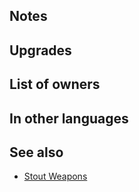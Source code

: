 {{Weapon Infobox
|tagid=SID_堅固の槍＋
|intID=2789
|image=wep_lc111
|exclusive=0
|weaponType=Lance
|cost=300
|might=14
|range=1
|effect=At start of combat, if unit's HP ≥ 50%, grants Atk/Def+5 during combat, and also, if foe can make a follow-up attack, reduces damage from foe's first attack by 50%.
|statModifiers=0,14,0,0,0
|required=Stout Lance
|refinePaths=default
|refineSP=350
|refineMedals=500
|refineStones=50
|properties=random_owner
}}
==Notes==
{{Combat boosts}}
{{DamagePercentageReduction}}
==Upgrades==
{{Weapon Upgrade List}}
==List of owners==
{{Skill Hero List}}
==In other languages==
{{OtherLanguages
|japanese=堅固の槍＋
|german=Getreue Lanze+
|spanishEU=Gran lanza +
|spanishLA=Gran lanza +
|french=Lance robuste +
|italian=Lancia robusta+
|chineseTW=堅固之槍＋
|portuguese=Lança forte+
}}
==See also==
{{See also skills|cond=Description LIKE '%if foe can make a follow-up attack, reduces damage from foe_s first attack%' AND WikiName NOT LIKE '%Stout%'|columns=3}}
* [[Skill families#Stout|Stout Weapons]]
{{Weapons Navbox}}